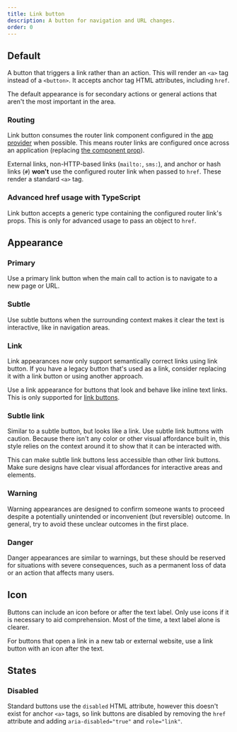 ```yaml
---
title: Link button
description: A button for navigation and URL changes.
order: 0
---
```




## Default

A button that triggers a link rather than an action. This will render an `<a>` tag instead of a `<button>`. It accepts anchor tag HTML attributes, including `href`.

The default appearance is for secondary actions or general actions that aren't the most important in the area.

<Example Component={LinkButton} packageName="@atlaskit/button" />

### Routing

Link button consumes the router link component configured in the [app provider](/components/app-provider/examples#router-links) when possible. This means router links are configured once across an application (replacing [the component prop](/components/button/examples#routing)).

External links, non-HTTP-based links (`mailto:`, `sms:`), and anchor or hash links (`#`) **won't** use the configured router link when passed to `href`. These render a standard `<a>` tag.

### Advanced href usage with TypeScript

Link button accepts a generic type containing the configured router link's props. This is only for advanced usage to pass an object to `href`.

<Example
  Component={LinkButtonWithRouting}
  packageName="@atlaskit/button"
  appearance="source-only"
/>

## Appearance

### Primary

Use a primary link button when the main call to action is to navigate to a new page or URL.

<Example Component={LinkButtonPrimary} packageName="@atlaskit/button" />

### Subtle

Use subtle buttons when the surrounding context makes it clear the text is interactive, like in navigation areas.

<Example Component={LinkButtonSubtle} packageName="@atlaskit/button" />

### Link

<SectionMessage title="Updates to link handling" appearance="information">
  <p>
    Link appearances now only support semantically correct links using link
    button. If you have a legacy button that's used as a link, consider
    replacing it with a link button or using another approach.
  </p>
</SectionMessage>

Use a link appearance for buttons that look and behave like inline text links. This is only supported for <a href="#link-button">link buttons</a>.

<Example Component={LinkButtonLink} packageName="@atlaskit/button" />

### Subtle link

Similar to a subtle button, but looks like a link. Use subtle link buttons with caution. Because there isn't any color or other visual affordance built in, this style relies on the context around it to show that it can be interacted with.

This can make subtle link buttons less accessible than other link buttons. Make sure designs have clear visual affordances for interactive areas and elements.

<Example Component={LinkButtonSubtleLink} packageName="@atlaskit/button" />

### Warning

Warning appearances are designed to confirm someone wants to proceed despite a potentially unintended or inconvenient (but reversible) outcome. In general, try to avoid these unclear outcomes in the first place.

<Example Component={LinkButtonWarning} packageName="@atlaskit/button" />

### Danger

Danger appearances are similar to warnings, but these should be reserved for situations with severe consequences, such as a permanent loss of data or an action that affects many users.

<Example Component={LinkButtonDanger} packageName="@atlaskit/button" />

## Icon

Buttons can include an icon before or after the text label. Only use icons if it is necessary to aid comprehension. Most of the time, a text label alone is clearer.

For buttons that open a link in a new tab or external website, use a link button with an icon after the text.

<Example Component={LinkButtonIcon} packageName="@atlaskit/button" />

## States

### Disabled

Standard buttons use the `disabled` HTML attribute, however this doesn't exist for anchor `<a>` tags, so link buttons are disabled by removing the `href` attribute and adding `aria-disabled="true"` and `role="link"`.

<Example Component={LinkButtonDisabled} packageName="@atlaskit/button" />
